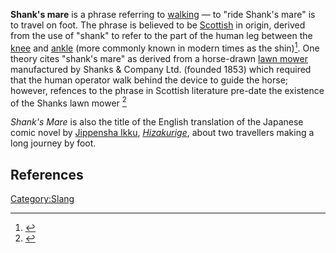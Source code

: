 '''Shank's mare''' is a phrase referring to [[walking]] — to "ride Shank's mare" is to travel on foot. The phrase is believed to be [[Scottish English|Scottish]] in origin, derived from the use of "shank" to refer to the part of the human leg between the [[knee]] and [[ankle]] (more commonly known in modern times as the shin)<ref>{{Cite web |url=http://www.worldwidewords.org/qa/qa-sha4.htm |title=Shank's mare |author=Michael Quinion |date=[[2002-08-31]] |publisher=World Wide Words}}</ref>. One theory cites "shank's mare" as derived from a horse-drawn [[lawn mower]] manufactured by Shanks & Company Ltd. (founded 1853) which required that the human operator walk behind the device to guide the horse; however, refences to the phrase in Scottish literature pre-date the existence of the Shanks lawn mower&nbsp;<ref>{{cite web |url=http://www.phrases.org.uk/meanings/shanks-mare.html |author=Gary Martin |title=Shanks' mare}}</ref>

''Shank's Mare'' is also the title of the English translation of the Japanese comic novel by [[Jippensha Ikku]], ''[[Hizakurige]]'', about two travellers making a long journey by foot.

==References==
<references/>

{{word-stub}}

[[Category:Slang]]